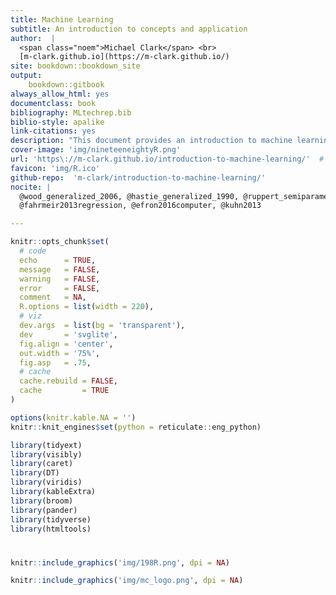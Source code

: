 ```yaml
---
title: Machine Learning
subtitle: An introduction to concepts and application
author:  |
  <span class="noem">Michael Clark</span> <br>
  [m-clark.github.io](https://m-clark.github.io/)
site: bookdown::bookdown_site
output: 
    bookdown::gitbook
always_allow_html: yes
documentclass: book
bibliography: MLtechrep.bib
biblio-style: apalike
link-citations: yes
description: "This document provides an introduction to machine learning.  While conceptual in nature, demonstrations are provided for several common machine learning approaches of a supervised nature. In addition, all the R examples are also provided in Python via scikit-learn."
cover-image: 'img/nineteeneightyR.png'
url: 'https\://m-clark.github.io/introduction-to-machine-learning/'  # evidently the \: is required or you'll get text in the title/toc area
favicon: 'img/R.ico'
github-repo:  'm-clark/introduction-to-machine-learning/'
nocite: | 
  @wood_generalized_2006, @hastie_generalized_1990, @ruppert_semiparametric_2003, 
  @fahrmeir2013regression, @efron2016computer, @kuhn2013

---
```




```r
knitr::opts_chunk$set(
  # code
  echo      = TRUE,
  message   = FALSE,
  warning   = FALSE,
  error     = FALSE,
  comment   = NA,
  R.options = list(width = 220),
  # viz
  dev.args  = list(bg = 'transparent'),
  dev       = 'svglite',
  fig.align = 'center',
  out.width = '75%',
  fig.asp   = .75,
  # cache
  cache.rebuild = FALSE,
  cache         = TRUE
)

options(knitr.kable.NA = '')
knitr::knit_engines$set(python = reticulate::eng_python)
```

```r
library(tidyext)
library(visibly)
library(caret)
library(DT)
library(viridis)
library(kableExtra)
library(broom)
library(pander)
library(tidyverse)
library(htmltools)
```

# 
```r
knitr::include_graphics('img/198R.png', dpi = NA)
```


```r
knitr::include_graphics('img/mc_logo.png', dpi = NA)
```

